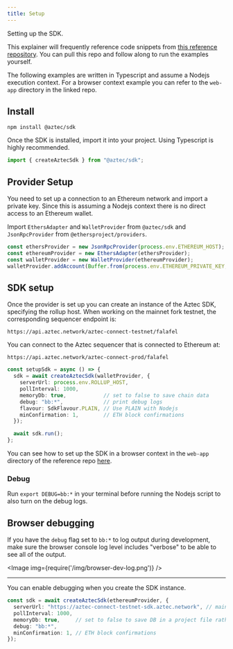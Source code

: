 ```yaml
---
title: Setup
---
```


Setting up the SDK.

This explainer will frequently reference code snippets from [this reference repository](https://github.com/critesjosh/aztec-sdk-starter). You can pull this repo and follow along to run the examples yourself.

The following examples are written in Typescript and assume a Nodejs execution context. For a browser context example you can refer to the `web-app` directory in the linked repo.

## Install

```shell
npm install @aztec/sdk
```

Once the SDK is installed, import it into your project. Using Typescript is highly recommended.

```ts
import { createAztecSdk } from "@aztec/sdk";
```

## Provider Setup

You need to set up a connection to an Ethereum network and import a private key. Since this is assuming a Nodejs context there is no direct access to an Ethereum wallet.

Import `EthersAdapter` and `WalletProvider` from `@aztec/sdk` and `JsonRpcProvider` from `@ethersproject/providers`.

```ts title="/src/latest/index.ts"
const ethersProvider = new JsonRpcProvider(process.env.ETHEREUM_HOST);
const ethereumProvider = new EthersAdapter(ethersProvider);
const walletProvider = new WalletProvider(ethereumProvider);
walletProvider.addAccount(Buffer.from(process.env.ETHEREUM_PRIVATE_KEY, "hex"));
```

## SDK setup

Once the provider is set up you can create an instance of the Aztec SDK, specifying the rollup host. When working on the mainnet fork testnet, the corresponding sequencer endpoint is:

```shell
https://api.aztec.network/aztec-connect-testnet/falafel
```

You can connect to the Aztec sequencer that is connected to Ethereum at:

```shell
https://api.aztec.network/aztec-connect-prod/falafel
```

```ts title="/src/latest/index.ts"
const setupSdk = async () => {
  sdk = await createAztecSdk(walletProvider, {
    serverUrl: process.env.ROLLUP_HOST,
    pollInterval: 1000,
    memoryDb: true,            // set to false to save chain data
    debug: "bb:*",             // print debug logs
    flavour: SdkFlavour.PLAIN, // Use PLAIN with Nodejs
    minConfirmation: 1,        // ETH block confirmations
  });

  await sdk.run();
};
```

You can see how to set up the SDK in a browser context in the `web-app` directory of the reference repo [here](https://github.com/critesjosh/aztec-sdk-starter/blob/aa0111251e377722055dbe414fa335f6a6026e11/web-app/pages/index.tsx#L66).

### Debug

Run `export DEBUG=bb:*` in your terminal before running the Nodejs script to also turn on the debug logs.

## Browser debugging

If you have the `debug` flag set to `bb:*` to log output during development, make sure the browser console log level includes "verbose" to be able to see all of the output.

<Image img={require('/img/browser-dev-log.png')} />

---

You can enable debugging when you create the SDK instance.

```ts
const sdk = await createAztecSdk(ethereumProvider, {
  serverUrl: "https://aztec-connect-testnet-sdk.aztec.network", // mainnet fork testnet
  pollInterval: 1000,
  memoryDb: true,     // set to false to save DB in a project file rather than memory
  debug: "bb:*",
  minConfirmation: 1, // ETH block confirmations
});
```
